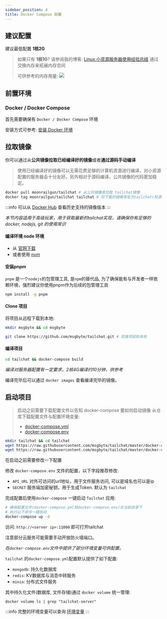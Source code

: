 ```yaml
---
sidebar_position: 4
title: Docker Compose 部署
---
```


## 建议配置

建议最低配置 **1核2G**

> 如果只有 **1核1G**? 请参阅我的博客: [Linux 小资源服务器使用经验总结](http://moonrailgun.com/posts/6769ba51/) 通过交换内存来拓展内存空间
>
> 可供参考的内存用量:
> ![](/img/misc/memory-usage.png)

## 前置环境

### Docker / Docker Compose

首先需要确保有 `Docker / Docker Compose` 环境

安装方式可参考: [安装 Docker 环境](./install-docker.md)

## 拉取镜像

你可以通过从**公共镜像拉取已经编译好的镜像**或者**通过源码手动编译**



<Tabs groupId="build">
  <TabItem value="public-image" label="从公共镜像中拉取(推荐)" default>

> 使用已经编译好的镜像可以无需花费足够的计算机资源进行编译，对小资源配置的服务器会十分友好。另外相对于源码编译，公共镜像的代码更加稳定。

```bash
docker pull moonrailgun/tailchat # 从公共镜像库拉取 tailchat镜像
docker tag moonrailgun/tailchat tailchat # 将下载的镜像改名为tailchat(和源码编译保持一致，如果不改的话会走源码编译流程)
```

:::info
可以从 [Docker Hub](https://hub.docker.com/r/moonrailgun/tailchat/tags) 查看历史支持的镜像版本
:::


  </TabItem>
  <TabItem value="source-code" label="从源码中编译">

*本节内容适用于高级玩家，用于获取最新的tailchat实现，请确保你有足够的 docker, nodejs, git 的使用常识*

#### 编译环境 node 环境

- 从 [官网下载](https://nodejs.org/en/download/)
- 或者使用 [nvm](https://github.com/nvm-sh/nvm)

#### 安装pnpm

`pnpm` 是一个`nodejs`的包管理工具, 是`npm`的替代品, 为了确保能有与开发者一样依赖环境，强烈建议你使用pnpm作为后续的包管理工具

```bash
npm install -g pnpm
```

#### Clone 项目

将项目从远程下载到本地:

```bash
mkdir msgbyte && cd msgbyte

git clone https://github.com/msgbyte/tailchat.git # 克隆项目到本地
```

#### 编译项目

```bash
cd tailchat && docker-compose build
```

*编译对服务器配置有一定要求，2核4G编译约10分钟，供参考*

编译完毕后可以通过 `docker images` 查看编译完毕的镜像。

  </TabItem>
</Tabs>


## 启动项目

<Tabs groupId="build">
  <TabItem value="public-image" label="从公共镜像中拉取" default>

> 启动之前需要下载配置文件以告知 docker-compose 要如何启动镜像
> 从仓库下载配置文件与配置环境变量:
> - [docker-compose.yml](https://raw.githubusercontent.com/msgbyte/tailchat/master/docker-compose.yml)
> - [docker-compose.env](https://raw.githubusercontent.com/msgbyte/tailchat/master/docker-compose.env)

```bash
mkdir tailchat && cd tailchat
wget https://raw.githubusercontent.com/msgbyte/tailchat/master/docker-compose.yml
wget https://raw.githubusercontent.com/msgbyte/tailchat/master/docker-compose.env
```


  </TabItem>
  <TabItem value="source-code" label="从源码中编译">

  </TabItem>
</Tabs>



在启动之前需要修改一下配置

修改 `docker-compose.env` 文件的配置，以下字段推荐修改:

- `API_URL` 对外可访问的url地址，用于文件服务访问, 可以是域名也可以是ip
- `SECRET` 服务端加密秘钥，用于生成Token. 默认为 `tailchat`

完成配置后使用`docker-compose` 一键启动 `Tailchat` 应用:

```bash
# 确保配置文件(docker-compose.yml和docker-compose.env)在当前目录下
# 执行以下命令一键启动
docker-compose up -d
```

访问: `http://<server ip>:11000` 即可打开tailchat

注意部分云服务可能需要手动开放防火墙端口。

*在`docker-compose.env`文件中提供了部分环境变量可供配置。*

`tailchat` 的`docker-compose.yml`配置默认提供了如下配置:

- `mongodb`: 持久化数据库
- `redis`: KV数据库与消息中转服务
- `minio`: 分布式文件服务

其中持久化文件(数据库, 文件存储)通过 `docker volume` 统一管理:

```
docker volume ls | grep "tailchat-server"
```

:::info
完整的环境变量可以查询 [环境变量](./environment.md)
:::
